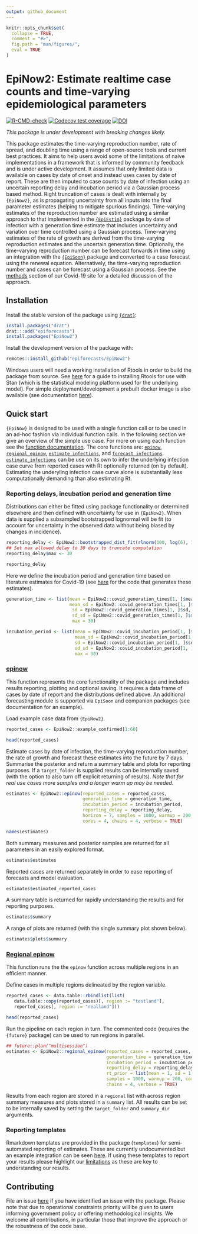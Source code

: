 ```yaml
---
output: github_document
---
```


```r
knitr::opts_chunk$set(
  collapse = TRUE,
  comment = "#>",
  fig.path = "man/figures/",
  eval = TRUE
)
```

# EpiNow2: Estimate realtime case counts and time-varying epidemiological parameters 

[![R-CMD-check](https://github.com/epiforecasts/EpiNow2/workflows/R-CMD-check/badge.svg)](https://github.com/epiforecasts/EpiNow2/actions)
[![Codecov test coverage](https://codecov.io/gh/epiforecasts/EpiNow2/branch/master/graph/badge.svg)](https://codecov.io/gh/epiforecasts/EpiNow2?branch=master)
[![DOI](https://zenodo.org/badge/247464257.svg)](https://zenodo.org/badge/latestdoi/247464257)

*This package is under development with breaking changes likely.*

This package estimates the time-varying reproduction number, rate of spread, and doubling time using a range of open-source tools and current best practices. It aims to help users avoid some of the limitations of naive implementations in a framework that is informed by community feedback and is under active development. It assumes that only limited data is available on cases by date of onset and instead uses cases by date of report. These are then imputed to case counts by date of infection using an uncertain reporting delay and incubation period via a Gaussian process based method. Right truncation of cases is dealt with internally by `{EpiNow2}`, as is propagating uncertainty from all inputs into the final parameter estimates (helping to mitigate spurious findings). Time-varying estimates of the reproduction number are estimated using a similar approach to that implemented in the [`{EpiEstim}`](https://github.com/annecori/EpiEstim) package by date of infection with a generation time estimate that includes uncertainty and variation over time controlled using a Gaussian process. Time-varying estimates of the rate of growth are derived from the time-varying reproduction estimates and the uncertain generation time. Optionally, the time-varying reproduction number can be forecast forwards in time using an integration with the [`{EpiSoon}`](https://epiforecasts.io/EpiSoon) package and converted to a case forecast using the renewal equation. Alternatively, the time-varying reproduction number and cases can be forecast using a Gaussian process. See the [methods](https://epiforecasts.io/covid/methods.html) section of our Covid-19 site for a detailed discussion of the approach. 
 

## Installation

Install the stable version of the package using [`{drat}`](https://epiforecasts.io/drat/):

```r
install.packages("drat")
drat:::add("epiforecasts")
install.packages("EpiNow2")
```

Install the development version of the package with: 

```r
remotes::install_github("epiforecasts/EpiNow2")
```


Windows users will need a working installation of Rtools in order to build the package from source. See [here](https://github.com/stan-dev/rstan/wiki/RStan-Getting-Started#checking-the-c-toolchain) for a guide to installing Rtools for use with Stan (which is the statistical modeling platform used for the underlying model). For simple deployment/development a prebuilt docker image is also available (see documentation [here](https://github.com/epiforecasts/EpiNow2/wiki/Docker)).

## Quick start

`{EpiNow}` is designed to be used with a single function call or to be used in an ad-hoc fashion via individual function calls. In the following section we give an overview of the simple use case. For more on using each function see the [function documentation](https://epiforecasts.io/EpiNow2/reference/index.html). The core functions are: [`epinow`](https://epiforecasts.io/EpiNow2/reference/epinow.html),
[`regional_epinow`](https://epiforecasts.io/EpiNow2/reference/epinow.html),
[`estimate_infections`](https://epiforecasts.io/EpiNow2/reference/estimate_infections.html), and [`forecast_infections`](https://epiforecasts.io/EpiNow2/reference/forecast_infections.html). [`estimate_infections`](https://epiforecasts.io/EpiNow2/reference/estimate_infections.html) can be use on its own to infer the underlying infection case curve from reported cases with Rt optionally returned (on by default). Estimating the underyling infection case curve alone is substantially less computationally demanding than also estimating Rt.

### Reporting delays, incubation period and generation time

Distributions can either be fitted using package functionality or determined elsewhere and then defined with uncertainty for use in `{EpiNow2}`. When data is supplied a subsampled bootstrapped lognormal will be fit (to account for uncertainty in the observed data without being biased by changes in incidence).

```r
reporting_delay <- EpiNow2::bootstrapped_dist_fit(rlnorm(100, log(6), 1))
## Set max allowed delay to 30 days to truncate computation
reporting_delay$max <- 30

reporting_delay
```

Here we define the incubation period and generation time based on literature estimates for Covid-19 (see [here](https://github.com/epiforecasts/EpiNow/tree/master/data-raw) for the code that generates these estimates).

```r
generation_time <- list(mean = EpiNow2::covid_generation_times[1, ]$mean,
                        mean_sd = EpiNow2::covid_generation_times[1, ]$mean_sd,
                         sd = EpiNow2::covid_generation_times[1, ]$sd,
                         sd_sd = EpiNow2::covid_generation_times[1, ]$sd_sd,
                         max = 30)

incubation_period <- list(mean = EpiNow2::covid_incubation_period[1, ]$mean,
                          mean_sd = EpiNow2::covid_incubation_period[1, ]$mean_sd,
                          sd = EpiNow2::covid_incubation_period[1, ]$sd,
                          sd_sd = EpiNow2::covid_incubation_period[1, ]$sd_sd,
                          max = 30)
```

### [epinow](https://epiforecasts.io/EpiNow2/reference/epinow.html) 

This function represents the core functionality of the package and includes results reporting, plotting and optional saving. It requires a data frame of cases by date of report and the distributions defined above. An additional forecasting module is supported via `EpiSoon` and companion packages (see documentation for an example).

Load example case data from `{EpiNow2}`. 

```r
reported_cases <- EpiNow2::example_confirmed[1:60]

head(reported_cases)
```

Estimate cases by date of infection, the time-varying reproduction number, the rate of growth and forecast these estimates into the future by 7 days. Summarise the posterior and return a summary table and plots for reporting purposes. If a `target_folder` is supplied results can be internally saved (with the option to also turn off explicit returning of results). *Note that for real use cases more samples and a longer warm up may be needed*.

```r
estimates <- EpiNow2::epinow(reported_cases = reported_cases, 
                             generation_time = generation_time,
                             incubation_period = incubation_period, 
                             reporting_delay = reporting_delay,
                             horizon = 7, samples = 1000, warmup = 200, 
                             cores = 4, chains = 4, verbose = TRUE)

names(estimates)
```

Both summary measures and posterior samples are returned for all parameters in an easily explored format.

```r
estimates$estimates
```

Reported cases are returned separately in order to ease reporting of forecasts and model evaluation.

```r
estimates$estimated_reported_cases
```

A summary table is returned for rapidly understanding the results and for reporting purposes.

```r
estimates$summary
```

A range of plots are returned (with the single summary plot shown below).

```r
estimates$plots$summary
```


### [Regional epinow](https://epiforecasts.io/EpiNow2/reference/regional_epinow.html)

This function runs the the `epinow` function across multiple regions in an efficient manner.

Define cases in multiple regions delineated by the region variable.

```r
reported_cases <- data.table::rbindlist(list(
   data.table::copy(reported_cases)[, region := "testland"],
   reported_cases[, region := "realland"]))

head(reported_cases)
```

Run the pipeline on each region in turn. The commented code (requires the `{future}` package) can be used to run regions in parallel.

```r
## future::plan("multisession")
estimates <- EpiNow2::regional_epinow(reported_cases = reported_cases, 
                                      generation_time = generation_time,
                                      incubation_period = incubation_period, 
                                      reporting_delay = reporting_delay,
                                      rt_prior = list(mean = 1, sd = 1), horizon = 7,
                                      samples = 1000, warmup = 200, cores = 4, 
                                      chains = 4, verbose = TRUE)
```

Results from each region are stored in a `regional` list with across region summary measures and plots stored in a `summary` list. All results can be set to be internally saved by setting the `target_folder` and `summary_dir` arguments.

### Reporting templates

Rmarkdown templates are provided in the package (`templates`) for semi-automated reporting of estimates. These are currently undocumented but an example integration can be seen [here](https://github.com/epiforecasts/covid/blob/master/_posts/national/united-kingdom/united-kingdom.Rmd). If using these templates to report your results please highlight our [limitations](https://epiforecasts.io/covid/) as these are key to understanding our results.

## Contributing

File an issue [here](https://github.com/epiforecasts/EpiNow2/issues) if you have identified an issue with the package. Please note that due to operational constraints priority will be given to users informing government policy or offering methodological insights. We welcome all contributions, in particular those that improve the approach or the robustness of the code base.

